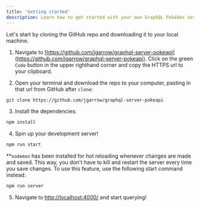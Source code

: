 ```yaml
---
title: 'Getting started'
description: Learn how to get started with your own GraphQL Pokédex server.
---
```


Let's start by cloning the GitHub repo and downloading it to your local machine.

1. Navigate to [https://github.com/jgarrow/graphql-server-pokeapi](https://github.com/jgarrow/graphql-server-pokeapi). Click on the green `Code` button in the upper righthand corner and copy the HTTPS url to your clipboard.

2. Open your terminal and download the repo to your computer, pasting in that url from GitHub after `clone`:

```bash
git clone https://github.com/jgarrow/graphql-server-pokeapi
```

3. Install the dependencies:

```bash
npm install
```

4. Spin up your development server!

```bash
npm run start
```

\*\*`nodemon` has been installed for hot reloading whenever changes are made and saved. This way, you don't have to kill and restart the server every time you save changes. To use this feature, use the following start command instead:

```bash
npm run server
```

5. Navigate to [http://localhost:4000/](http://localhost:4000/) and start querying!
